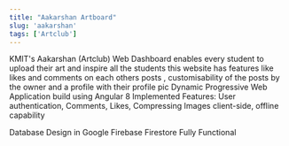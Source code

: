 ```yaml
---
title: "Aakarshan Artboard"
slug: 'aakarshan'
tags: ['Artclub']
---
```



KMIT's Aakarshan (Artclub) Web Dashboard enables every student to upload their art and inspire all the students this website has features like likes and comments on each others posts , customisability of the posts by the owner and a profile with their profile pic
Dynamic Progressive Web Application build using Angular 8
Implemented Features:
User authentication,
Comments, Likes, Compressing Images client-side, offline capability

Database Design in Google Firebase Firestore
Fully Functional


